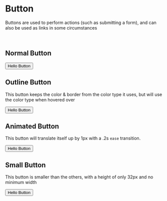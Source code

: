 
<Meta title="Button" component={Button} />

# Button

Buttons are used to perform actions (such as submitting a form), and can also
be used as links in some circumstances

<br />

## Normal Button

<Preview>
  <Story name="Normal Button">
    <Button>Hello Button</Button>
  </Story>
</Preview>

## Outline Button

This button keeps the color & border from the color type it uses, but will use
the color type when hovered over

<Preview>
  <Story name="Outline Button">
    <Button type="primary" outline>Hello Button</Button>
  </Story>
</Preview>

## Animated Button

This button will translate itself up by 1px with a .2s `ease` transition.

<Preview>
  <Story name="Animated Button">
    <Button type="warning" translate>Hello Button</Button>
  </Story>
</Preview>

## Small Button

This button is smaller than the others, with a height of only 32px and no
minimum width

<Preview>
  <Story name="Small Button">
    <Button small>Hello Button</Button>
  </Story>
</Preview>
